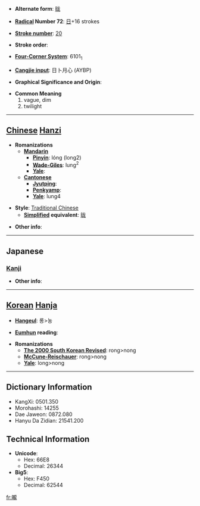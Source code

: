 * '''Alternate form''': [[昽]]

* '''[[Wiktionary:Chinese radical index| Radical]] Number 72''': [[Wiktionary:Chinese radical index 日|日]]+16 strokes

* '''[[Wiktionary:Chinese total strokes index|Stroke number]]''': [[Wiktionary:Chinese total strokes index 20|20]]

* '''Stroke order''': 

* '''[[Wiktionary:Chinese four corner index|Four-Corner System]]''': 6101<sub>1</sub>

* '''[[Wiktionary:Chinese Cangjie index|Cangjie input]]''': 日卜月心 (AYBP)

* '''Graphical Significance and Origin''': 

* '''Common Meaning'''
*#vague, dim
*# twilight


----

== [[Chinese]] [[Hanzi]] ==

* '''Romanizations'''
** '''[[Mandarin]]'''
*** '''[[Pinyin]]''': lóng (long2)
*** '''[[Wade-Giles]]''': lung<sup>2</sup>
*** '''[[Yale]]''': 
** '''[[Cantonese]]'''
*** '''[[Jyutping]]''':
*** '''[[Penkyamp]]''': 
*** '''[[Yale]]''': lung4

* '''Style''': [[Traditional Chinese]] 
** '''[[Simplified Chinese|Simplified]] equivalent''': [[昽]]

* '''Other info''': 

----

==Japanese==
===[[Kanji]]===
{{kanji|on readings=[[ろう]] (rō), [[る]] (ru)
|kun readings=[[おぼろ]] (oboro)
}}

* '''Other info''':  

----

== [[Korean]] [[Hanja]] ==

* '''[[Hangeul]]''': 롱>농

* '''[[Eumhun]] reading''': 

* '''Romanizations'''
** '''[[The 2000 South Korean Revised Romanization|The 2000 South Korean Revised]]''': rong>nong
** '''[[McCune-Reischauer]]''': rong>nong
** '''[[Yale]]''': long>nong

----

== Dictionary Information ==

* KangXi: 0501.350
* Morohashi: 14255
* Dae Jaweon: 0872.080
* Hanyu Da Zidian: 21541.200

== Technical Information ==

* '''Unicode''':
** Hex: 66E8
** Decimal: 26344
* '''Big5''':
** Hex: F450
** Decimal: 62544

[[fr:曨]]